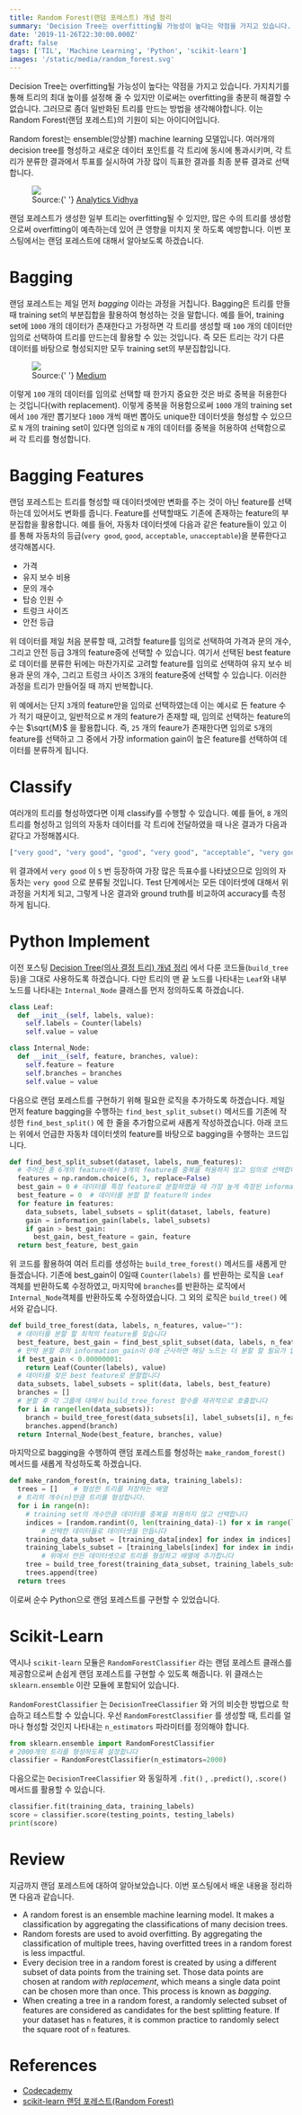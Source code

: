 ```yaml
---
title: Random Forest(랜덤 포레스트) 개념 정리
summary: 'Decision Tree는 overfitting될 가능성이 높다는 약점을 가지고 있습니다. 가지치기를 통해 트리의 최대 높이를 설정해 줄 수 있지만 이로써는 overfitting을 충분히 해결할 수 없습니다. 그러므로 좀더 일반화된 트리를 만드는 방법을 생각해야합니다. 이는 Random Forest(랜덤 포레스트)의 기원이 되는 아이디어입니다. 이번 포스팅에서는 랜덤 포레스트에 대해서 알아봅시다.'
date: '2019-11-26T22:30:00.000Z'
draft: false
tags: ['TIL', 'Machine Learning', 'Python', 'scikit-learn']
images: '/static/media/random_forest.svg'
---
```


Decision Tree는 overfitting될 가능성이 높다는 약점을 가지고 있습니다. 가지치기를 통해 트리의 최대 높이를 설정해 줄 수 있지만 이로써는 overfitting을 충분히 해결할 수 없습니다. 그러므로 좀더 일반화된 트리를 만드는 방법을 생각해야합니다. 이는 Random Forest(랜덤 포레스트)의 기원이 되는 아이디어입니다.

Random forest는 ensemble(앙상블) machine learning 모델입니다. 여러개의 decision tree를 형성하고 새로운 데이터 포인트를 각 트리에 동시에 통과시키며, 각 트리가 분류한 결과에서 투표를 실시하여 가장 많이 득표한 결과를 최종 분류 결과로 선택합니다.

<figure>
  <img src="https://miro.medium.com/max/1638/1*9Cw6GyeSKOpWqnT91lygdA.png" />
  <figcaption style={{ textAlign: 'center', color: 'grey' }}>
    Source:{' '}
    <a href="https://medium.com/greyatom/a-trip-to-random-forest-5c30d8250d6a" target="_blank">
      Analytics Vidhya
    </a>
  </figcaption>
</figure>

랜덤 포레스트가 생성한 일부 트리는 overfitting될 수 있지만, 많은 수의 트리를 생성함으로써 overfitting이 예측하는데 있어 큰 영향을 미치지 못 하도록 예방합니다. 이번 포스팅에서는 랜덤 포레스트에 대해서 알아보도록 하겠습니다.

# Bagging

랜덤 포레스트는 제일 먼저 _bagging_ 이라는 과정을 거칩니다. Bagging은 트리를 만들 때 training set의 부분집합을 활용하여 형성하는 것을 말합니다. 예를 들어, training set에 `1000` 개의 데이터가 존재한다고 가정하면 각 트리를 생성할 때 `100` 개의 데이터만 임의로 선택하여 트리를 만드는데 활용할 수 있는 것입니다. 즉 모든 트리는 각기 다른 데이터를 바탕으로 형성되지만 모두 training set의 부분집합입니다.

<figure>
  <img src="https://miro.medium.com/max/1678/1*Wf91XObaX2zwow7mMwDmGw.png" />
  <figcaption style={{ textAlign: 'center', color: 'grey' }}>
    Source:{' '}
    <a href="https://medium.com/greyatom/a-trip-to-random-forest-5c30d8250d6a" target="_blank">
      Medium
    </a>
  </figcaption>
</figure>

이렇게 `100` 개의 데이터를 임의로 선택할 때 한가지 중요한 것은 바로 중복을 허용한다는 것입니다(with replacement). 이렇게 중복을 허용함으로써 `1000` 개의 training set에서 `100` 개만 뽑기보다 `1000` 개씩 매번 뽑아도 unique한 데이터셋을 형성할 수 있으므로 `N` 개의 training set이 있다면 임의로 `N` 개의 데이터를 중복을 허용하여 선택함으로써 각 트리를 형성합니다.

# Bagging Features

랜덤 포레스트는 트리를 형성할 때 데이터셋에만 변화를 주는 것이 아닌 feature를 선택하는데 있어서도 변화를 줍니다. Feature를 선택할때도 기존에 존재하는 feature의 부분집합을 활용합니다. 예를 들어, 자동차 데이터셋에 다음과 같은 feature들이 있고 이를 통해 자동차의 등급(`very good`, `good`, `acceptable`, `unacceptable`)을 분류한다고 생각해봅시다.

- 가격
- 유지 보수 비용
- 문의 개수
- 탑승 인원 수
- 트렁크 사이즈
- 안전 등급

위 데이터를 제일 처음 분류할 때, 고려할 feature를 임의로 선택하여 가격과 문의 개수, 그리고 안전 등급 3개의 feature중에 선택할 수 있습니다. 여기서 선택된 best feature로 데이터를 분류한 뒤에는 마찬가지로 고려할 feature를 임의로 선택하여 유지 보수 비용과 문의 개수, 그리고 트렁크 사이즈 3개의 feature중에 선택할 수 있습니다. 이러한 과정을 트리가 만들어질 때 까지 반복합니다.

위 예에서는 단지 `3`개의 feature만을 임의로 선택하였는데 이는 예시로 든 feature 수가 적기 때문이고, 일반적으로 `M` 개의 feature가 존재할 때, 임의로 선택하는 feature의 수는 $\sqrt{M}$ 을 활용합니다. 즉, `25` 개의 feaure가 존재한다면 임의로 `5`개의 feature를 선택하고 그 중에서 가장 information gain이 높은 feature를 선택하여 데이터를 분류하게 됩니다.

# Classify

여러개의 트리를 형성하였다면 이제 classify를 수행할 수 있습니다. 예를 들어, `8` 개의 트리를 형성하고 임의의 자동차 데이터를 각 트리에 전달하였을 때 나온 결과가 다음과 같다고 가정해봅시다.

```python
["very good", "very good", "good", "very good", "acceptable", "very good", "good", "very good"]
```

위 결과에서 `very good` 이 `5` 번 등장하여 가장 많은 득표수를 나타냈으므로 임의의 자동차는 `very good` 으로 분류될 것입니다. Test 단계에서는 모든 데이터셋에 대해서 위 과정을 거치게 되고, 그렇게 나온 결과와 ground truth를 비교하여 accuracy를 측정하게 됩니다.

# Python Implement

이전 포스팅 [Decision Tree(의사 결정 트리) 개념 정리](https://eunsukimme.github.io/ml/2019/11/10/Decision-Tree/) 에서 다룬 코드들(`build_tree` 등)을 그대로 사용하도록 하겠습니다. 다만 트리의 맨 끝 노드를 나타내는 `Leaf`와 내부 노드를 나타내는 `Internal_Node` 클래스를 먼저 정의하도록 하겠습니다.

```python
class Leaf:
  def __init__(self, labels, value):
    self.labels = Counter(labels)
    self.value = value

class Internal_Node:
  def __init__(self, feature, branches, value):
    self.feature = feature
    self.branches = branches
    self.value = value
```

다음으로 랜덤 포레스트를 구현하기 위해 필요한 로직을 추가하도록 하겠습니다. 제일 먼저 feature bagging을 수행하는 `find_best_split_subset()` 메서드를 기존에 작성한 `find_best_split()` 에 한 줄을 추가함으로써 새롭게 작성하겠습니다. 아래 코드는 위에서 언급한 자동차 데이터셋의 feature를 바탕으로 bagging을 수행하는 코드입니다.

```python
def find_best_split_subset(dataset, labels, num_features):
  # 주어진 총 6개의 feature에서 3개의 feature를 중복을 허용하지 않고 임의로 선택합니다
  features = np.random.choice(6, 3, replace=False)
  best_gain = 0	# 데이터를 특정 feature로 분할하였을 때 가장 높게 측정된 information_gain
  best_feature = 0	# 데이터를 분할 할 feature의 index
  for feature in features:
    data_subsets, label_subsets = split(dataset, labels, feature)
    gain = information_gain(labels, label_subsets)
    if gain > best_gain:
      best_gain, best_feature = gain, feature
  return best_feature, best_gain
```

위 코드를 활용하여 여러 트리를 생성하는 `build_tree_forest()` 메서드를 새롭게 만들겠습니다. 기존에 best_gain이 0일때 `Counter(labels)` 를 반환하는 로직을 `Leaf` 객체를 반환하도록 수정하였고, 마지막에 `branches`를 반환하는 로직에서 `Internal_Node`객체를 반환하도록 수정하였습니다. 그 외의 로직은 `build_tree()` 에서와 같습니다.

```python
def build_tree_forest(data, labels, n_features, value=""):
  # 데이터를 분할 할 최적의 feature를 찾습니다
  best_feature, best_gain = find_best_split_subset(data, labels, n_features)
  # 만약 분할 후의 information_gain이 0에 근사하면 해당 노드는 더 분할 할 필요가 없으므로 리턴합니다
  if best_gain < 0.00000001:
    return Leaf(Counter(labels), value)
  # 데이터를 찾은 best feature로 분할합니다
  data_subsets, label_subsets = split(data, labels, best_feature)
  branches = []
  # 분할 후 각 그룹에 대해서 build_tree_forest 함수를 재귀적으로 호출합니다
  for i in range(len(data_subsets)):
    branch = build_tree_forest(data_subsets[i], label_subsets[i], n_features, data_subsets[i][0][best_feature])
    branches.append(branch)
  return Internal_Node(best_feature, branches, value)
```

마지막으로 bagging을 수행하여 랜덤 포레스트를 형성하는 `make_random_forest()` 메서드를 새롭게 작성하도록 하겠습니다.

```python
def make_random_forest(n, training_data, training_labels):
  trees = []	# 형성한 트리를 저장하는 배열
  # 트리의 개수(n)만큼 트리를 형성합니다.
  for i in range(n):
    # training set의 개수만큼 데이터를 중복을 허용하지 않고 선택합니다
    indices = [random.randint(0, len(training_data)-1) for x in range(len(training_data))]
		# 선택한 데이터들로 데이터셋을 만듭니다
    training_data_subset = [training_data[index] for index in indices]
    training_labels_subset = [training_labels[index] for index in indices]
		# 위에서 만든 데이터셋으로 트리를 형성하고 배열에 추가합니다
    tree = build_tree_forest(training_data_subset, training_labels_subset, 2)
    trees.append(tree)
  return trees
```

이로써 순수 Python으로 랜덤 포레스트를 구현할 수 있었습니다.

# Scikit-Learn

역시나 `scikit-learn` 모듈은 `RandomForestClassifier` 라는 랜덤 포레스트 클래스를 제공함으로써 손쉽게 랜덤 포레스트를 구현할 수 있도록 해줍니다. 위 클래스는 `sklearn.ensemble` 이란 모듈에 포함되어 있습니다.

`RandomForestClassifier` 는 `DecisionTreeClassifier` 와 거의 비슷한 방법으로 학습하고 테스트할 수 있습니다. 우선 `RandomForestClassifier` 를 생성할 때, 트리를 얼마나 형성할 것인지 나타내는 `n_estimators` 파라미터를 정의해야 합니다.

```python
from sklearn.ensemble import RandomForestClassifier
# 2000개의 트리를 형성하도록 설정합니다
classifier = RandomForestClassifier(n_estimators=2000)
```

다음으로는 `DecisionTreeClassifier` 와 동일하게 `.fit()` , `.predict()`, `.score()` 메서드를 활용할 수 있습니다.

```python
classifier.fit(training_data, training_labels)
score = classifier.score(testing_points, testing_labels)
print(score)
```

# Review

지금까지 랜덤 포레스트에 대하여 알아보았습니다. 이번 포스팅에서 배운 내용을 정리하면 다음과 같습니다.

- A random forest is an ensemble machine learning model. It makes a classification by aggregating the classifications of many decision trees.
- Random forests are used to avoid overfitting. By aggregating the classification of multiple trees, having overfitted trees in a random forest is less impactful.
- Every decision tree in a random forest is created by using a different subset of data points from the training set. Those data points are chosen at random _with replacement_, which means a single data point can be chosen more than once. This process is known as _bagging_.
- When creating a tree in a random forest, a randomly selected subset of features are considered as candidates for the best splitting feature. If your dataset has `n` features, it is common practice to randomly select the square root of `n` features.

# References

- [Codecademy](http://www.codecademy.com)
- [scikit-learn 랜덤 포레스트(Random Forest)](https://m.blog.naver.com/PostView.nhn?blogId=samsjang&logNo=220979751089&proxyReferer=https%3A%2F%2Fwww.google.com%2F)
